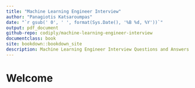 ```yaml
--- 
title: "Machine Learning Engineer Interview"
author: "Panagiotis Katsaroumpas"
date: "`r gsub(' 0', ' ', format(Sys.Date(), '%B %d, %Y'))`"
output: pdf_document
github-repo: codiply/machine-learning-engineer-interview
documentclass: book
site: bookdown::bookdown_site
description: Machine Learning Engineer Interview Questions and Answers
---
```


# Welcome {-}
